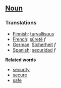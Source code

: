 ==[[Noun]]==

===Translations===

*[[Finnish]]: [[turvallisuus]]
*[[French]]: [[sûreté]] ''f''
*[[German]]: [[Sicherheit]] ''f''
*[[Spanish]]: [[securidad]] ''f''

'''Related words'''
*[[security]] 
*[[secure]] 
*[[safe]]